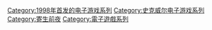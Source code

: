 {{DEFAULTSORT:Parasite Eve}}
[[Category:1998年首发的电子游戏系列|Category:1998年首发的电子游戏系列]]
[[Category:史克威尔电子游戏系列|Category:史克威尔电子游戏系列]]
[[Category:寄生前夜|Category:寄生前夜]]
[[Category:電子遊戲系列|Category:電子遊戲系列]]